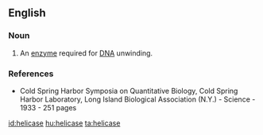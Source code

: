 ==English==

===Noun===
{{wikipedia}}
{{en-noun}}

# {{context|enzyme}} An [[enzyme]] required for [[DNA]] unwinding.

===References===
*Cold Spring Harbor Symposia on Quantitative Biology, Cold Spring Harbor Laboratory, Long Island Biological Association (N.Y.) - Science - 1933 - 251 pages  <!--erm, what page?  ISBn ?-->

[[id:helicase]]
[[hu:helicase]]
[[ta:helicase]]